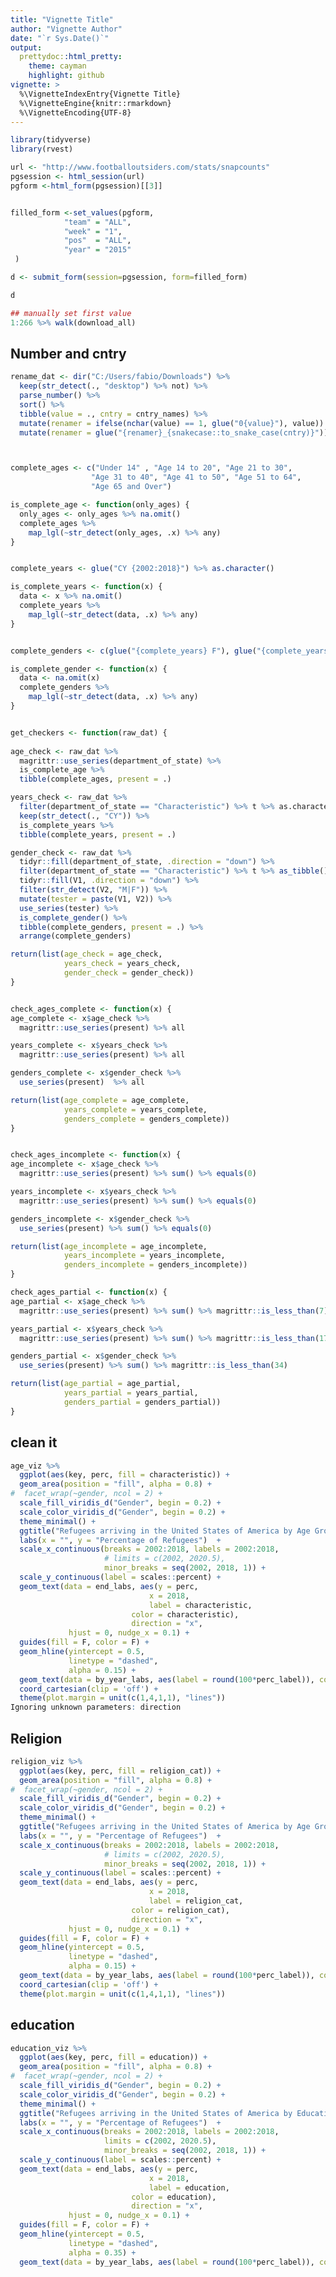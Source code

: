 ```yaml
---
title: "Vignette Title"
author: "Vignette Author"
date: "`r Sys.Date()`"
output:
  prettydoc::html_pretty:
    theme: cayman
    highlight: github
vignette: >
  %\VignetteIndexEntry{Vignette Title}
  %\VignetteEngine{knitr::rmarkdown}
  %\VignetteEncoding{UTF-8}
---
```




```r
library(tidyverse)
library(rvest)

url <- "http://www.footballoutsiders.com/stats/snapcounts"
pgsession <- html_session(url)
pgform <-html_form(pgsession)[[3]]


filled_form <-set_values(pgform,
            "team" = "ALL",
            "week" = "1",
            "pos"  = "ALL",
            "year" = "2015"             
 )

d <- submit_form(session=pgsession, form=filled_form)

d
```





```r
## manually set first value
1:266 %>% walk(download_all)
```
 


## Number and cntry

```r

rename_dat <- dir("C:/Users/fabio/Downloads") %>% 
  keep(str_detect(., "desktop") %>% not) %>% 
  parse_number() %>% 
  sort() %>% 
  tibble(value = ., cntry = cntry_names) %>% 
  mutate(renamer = ifelse(nchar(value) == 1, glue("0{value}"), value)) %>% 
  mutate(renamer = glue("{renamer}_{snakecase::to_snake_case(cntry)}")) 



complete_ages <- c("Under 14" , "Age 14 to 20", "Age 21 to 30", 
                  "Age 31 to 40", "Age 41 to 50", "Age 51 to 64", 
                  "Age 65 and Over")

is_complete_age <- function(only_ages) {
  only_ages <- only_ages %>% na.omit()  
  complete_ages %>% 
    map_lgl(~str_detect(only_ages, .x) %>% any)
}


complete_years <- glue("CY {2002:2018}") %>% as.character() 

is_complete_years <- function(x) {
  data <- x %>% na.omit()  
  complete_years %>% 
    map_lgl(~str_detect(data, .x) %>% any)
}


complete_genders <- c(glue("{complete_years} F"), glue("{complete_years} M"))

is_complete_gender <- function(x) {
  data <- na.omit(x)
  complete_genders %>% 
    map_lgl(~str_detect(data, .x) %>% any)
}


get_checkers <- function(raw_dat) {
  
age_check <- raw_dat %>% 
  magrittr::use_series(department_of_state) %>% 
  is_complete_age %>% 
  tibble(complete_ages, present = .)

years_check <- raw_dat %>% 
  filter(department_of_state == "Characteristic") %>% t %>% as.character %>% na.omit() %>% 
  keep(str_detect(., "CY")) %>% 
  is_complete_years %>% 
  tibble(complete_years, present = .)

gender_check <- raw_dat %>% 
  tidyr::fill(department_of_state, .direction = "down") %>% 
  filter(department_of_state == "Characteristic") %>% t %>% as_tibble() %>%
  tidyr::fill(V1, .direction = "down") %>% 
  filter(str_detect(V2, "M|F")) %>% 
  mutate(tester = paste(V1, V2)) %>% 
  use_series(tester) %>% 
  is_complete_gender() %>% 
  tibble(complete_genders, present = .) %>% 
  arrange(complete_genders)

return(list(age_check = age_check, 
            years_check = years_check, 
            gender_check = gender_check))
}


check_ages_complete <- function(x) {
age_complete <- x$age_check %>%
  magrittr::use_series(present) %>% all

years_complete <- x$years_check %>%
  magrittr::use_series(present) %>% all

genders_complete <- x$gender_check %>% 
  use_series(present)  %>% all

return(list(age_complete = age_complete, 
            years_complete = years_complete, 
            genders_complete = genders_complete))
}


check_ages_incomplete <- function(x) {
age_incomplete <- x$age_check %>%
  magrittr::use_series(present) %>% sum() %>% equals(0)

years_incomplete <- x$years_check %>%
  magrittr::use_series(present) %>% sum() %>% equals(0)

genders_incomplete <- x$gender_check %>% 
  use_series(present) %>% sum() %>% equals(0)

return(list(age_incomplete = age_incomplete, 
            years_incomplete = years_incomplete, 
            genders_incomplete = genders_incomplete))
}

check_ages_partial <- function(x) {
age_partial <- x$age_check %>%
  magrittr::use_series(present) %>% sum() %>% magrittr::is_less_than(7)

years_partial <- x$years_check %>%
  magrittr::use_series(present) %>% sum() %>% magrittr::is_less_than(17)

genders_partial <- x$gender_check %>% 
  use_series(present) %>% sum() %>% magrittr::is_less_than(34)

return(list(age_partial = age_partial, 
            years_partial = years_partial, 
            genders_partial = genders_partial))
}
```
 


## clean it


```r

age_viz %>% 
  ggplot(aes(key, perc, fill = characteristic)) +
  geom_area(position = "fill", alpha = 0.8) +
#  facet_wrap(~gender, ncol = 2) +
  scale_fill_viridis_d("Gender", begin = 0.2) +
  scale_color_viridis_d("Gender", begin = 0.2) +
  theme_minimal() +
  ggtitle("Refugees arriving in the United States of America by Age Groups (2002 - 2018)\n") +
  labs(x = "", y = "Percentage of Refugees")  +
  scale_x_continuous(breaks = 2002:2018, labels = 2002:2018, 
                     # limits = c(2002, 2020.5),
                     minor_breaks = seq(2002, 2018, 1)) + 
  scale_y_continuous(label = scales::percent) +
  geom_text(data = end_labs, aes(y = perc,
                               x = 2018,
                               label = characteristic, 
                           color = characteristic), 
                           direction = "x",
             hjust = 0, nudge_x = 0.1) +
  guides(fill = F, color = F) +
  geom_hline(yintercept = 0.5, 
             linetype = "dashed", 
             alpha = 0.15) +
  geom_text(data = by_year_labs, aes(label = round(100*perc_label)), color = "black", size = 2.8, nudge_y = -0.01) +
  coord_cartesian(clip = 'off') +
  theme(plot.margin = unit(c(1,4,1,1), "lines"))
Ignoring unknown parameters: direction
```
 


## Religion

```r
religion_viz %>% 
  ggplot(aes(key, perc, fill = religion_cat)) +
  geom_area(position = "fill", alpha = 0.8) +
#  facet_wrap(~gender, ncol = 2) +
  scale_fill_viridis_d("Gender", begin = 0.2) +
  scale_color_viridis_d("Gender", begin = 0.2) +
  theme_minimal() +
  ggtitle("Refugees arriving in the United States of America by Age Groups (2002 - 2018)\n") +
  labs(x = "", y = "Percentage of Refugees")  +
  scale_x_continuous(breaks = 2002:2018, labels = 2002:2018, 
                     # limits = c(2002, 2020.5),
                     minor_breaks = seq(2002, 2018, 1)) + 
  scale_y_continuous(label = scales::percent) +
  geom_text(data = end_labs, aes(y = perc,
                               x = 2018,
                               label = religion_cat, 
                           color = religion_cat), 
                           direction = "x",
             hjust = 0, nudge_x = 0.1) +
  guides(fill = F, color = F) +
  geom_hline(yintercept = 0.5, 
             linetype = "dashed", 
             alpha = 0.15) +
  geom_text(data = by_year_labs, aes(label = round(100*perc_label)), color = "black", size = 2.8, nudge_y = -0.01) +
  coord_cartesian(clip = 'off') +
  theme(plot.margin = unit(c(1,4,1,1), "lines"))

```
 


## education
```r

education_viz %>% 
  ggplot(aes(key, perc, fill = education)) +
  geom_area(position = "fill", alpha = 0.8) +
#  facet_wrap(~gender, ncol = 2) +
  scale_fill_viridis_d("Gender", begin = 0.2) +
  scale_color_viridis_d("Gender", begin = 0.2) +
  theme_minimal() +
  ggtitle("Refugees arriving in the United States of America by Education Levels (2002 - 2018)\n") +
  labs(x = "", y = "Percentage of Refugees")  +
  scale_x_continuous(breaks = 2002:2018, labels = 2002:2018, 
                     limits = c(2002, 2020.5),
                     minor_breaks = seq(2002, 2018, 1)) + 
  scale_y_continuous(label = scales::percent) +
  geom_text(data = end_labs, aes(y = perc,
                               x = 2018,
                               label = education, 
                           color = education), 
                           direction = "x",
             hjust = 0, nudge_x = 0.1) +
  guides(fill = F, color = F) +
  geom_hline(yintercept = 0.5, 
             linetype = "dashed", 
             alpha = 0.35) +
  geom_text(data = by_year_labs, aes(label = round(100*perc_label)), color = "black", size = 2.8, nudge_y = -0.01)
 

```
